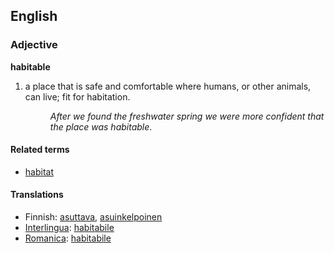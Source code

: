 ==English==
=== Adjective ===
'''habitable'''

#a place that is safe and comfortable where humans, or other animals, can live; fit for habitation.
#:''After we found the freshwater spring we were more confident that the place was habitable''.

==== Related terms ====
*[[habitat]]

==== Translations ====
*Finnish: [[asuttava]], [[asuinkelpoinen]]
*[[Interlingua]]: [[habitabile]]
*[[Romanica]]: [[habitabile]]